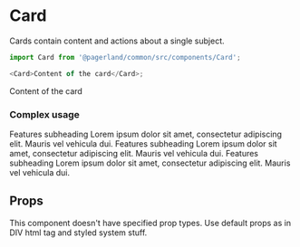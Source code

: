 



<Meta title="Themes/WebApp/Components/Card" component={Card} />

# Card

Cards contain content and actions about a single subject.

```js
import Card from '@pagerland/common/src/components/Card';

<Card>Content of the card</Card>;
```

<Preview>
  <Story name="Default">
    <Theme>
      <Card>Content of the card</Card>
    </Theme>
  </Story>
</Preview>

### Complex usage

<Preview>
  <Story name="Complex usage">
    <Theme>
      <Grid gridTemplateColumns="repeat(3, 1fr)" gridGap="30px">
        <Card p={30}>
          <Icon icon={Comparison} fontSize={48} color="primary" display="block" mb={24} />
          <Typography variant="h4" as="h4">
            Features subheading
          </Typography>
          <Typography color="gray.1">
            Lorem ipsum dolor sit amet, consectetur adipiscing elit. Mauris vel vehicula dui.
          </Typography>
        </Card>
        <Card p={30}>
          <Icon icon={Heart} fontSize={48} color="tertiary" display="block" mb={24} />
          <Typography variant="h4" as="h4">
            Features subheading
          </Typography>
          <Typography color="gray.1">
            Lorem ipsum dolor sit amet, consectetur adipiscing elit. Mauris vel vehicula dui.
          </Typography>
        </Card>
        <Card p={30}>
          <Icon icon={Postcard} fontSize={48} color="quaternary" display="block" mb={24} />
          <Typography variant="h4" as="h4">
            Features subheading
          </Typography>
          <Typography color="gray.1">
            Lorem ipsum dolor sit amet, consectetur adipiscing elit. Mauris vel vehicula dui.
          </Typography>
        </Card>
      </Grid>
    </Theme>
  </Story>
</Preview>

## Props

This component doesn't have specified prop types. Use default props as in DIV html tag and styled system stuff.
